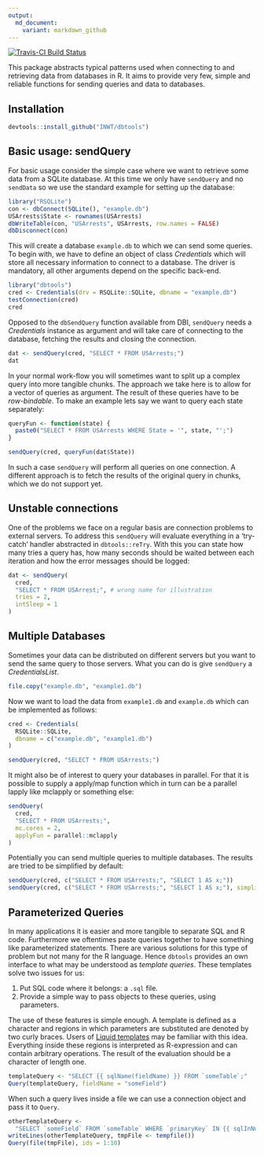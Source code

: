 ```yaml
---
output:
  md_document:
    variant: markdown_github
---
```


[![Travis-CI Build Status](https://travis-ci.org/INWT/dbtools.svg?branch=master)](https://travis-ci.org/INWT/dbtools)

This package abstracts typical patterns used when connecting to and retrieving
data from databases in R. It aims to provide very few, simple and reliable
functions for sending queries and data to databases.

## Installation

```r
devtools::install_github("INWT/dbtools")
```


## Basic usage: sendQuery

For basic usage consider the simple case where we want to retrieve some data
from a SQLite database. At this time we only have `sendQuery` and no `sendData`
so we use the standard example for setting up the database:

```r
library("RSQLite")
con <- dbConnect(SQLite(), "example.db")
USArrests$State <- rownames(USArrests)
dbWriteTable(con, "USArrests", USArrests, row.names = FALSE)
dbDisconnect(con)
```

This will create a database `example.db` to which we can send some queries. To
begin with, we have to define an object of class *Credentials* which will store
all necessary information to connect to a database. The driver is mandatory, all
other arguments depend on the specific back-end.

```r
library("dbtools")
cred <- Credentials(drv = RSQLite::SQLite, dbname = "example.db")
testConnection(cred)
cred
```

Opposed to the `dbSendQuery` function available from DBI, `sendQuery` needs a
*Credentials* instance as argument and will take care of connecting to the
database, fetching the results and closing the connection.

```r
dat <- sendQuery(cred, "SELECT * FROM USArrests;")
dat
```

In your normal work-flow you will sometimes want to split up a complex query into
more tangible chunks. The approach we take here is to allow for a vector of
queries as argument. The result of these queries have to be *row-bindable*. To
make an example lets say we want to query each state separately:

```r
queryFun <- function(state) {
  paste0("SELECT * FROM USArrests WHERE State = '", state, "';")
}

sendQuery(cred, queryFun(dat$State))
```

In such a case `sendQuery` will perform all queries on one connection. A 
different approach is to fetch the results of the original query in chunks,
which we do not support yet.


## Unstable connections

One of the problems we face on a regular basis are connection problems to
external servers. To address this `sendQuery` will evaluate everything in a
'try-catch' handler abstracted in `dbtools::reTry`. With this you can state how
many tries a query has, how many seconds should be waited between each iteration
and how the error messages should be logged:

```r
dat <- sendQuery(
  cred, 
  "SELECT * FROM USArrest;", # wrong name for illustration
  tries = 2,
  intSleep = 1
)
```


## Multiple Databases

Sometimes your data can be distributed on different servers but you want to send
the same query to those servers. What you can do is give `sendQuery` a
*CredentialsList*. 

```r
file.copy("example.db", "example1.db")
```

Now we want to load the data from `example1.db` and `example.db` which can be
implemented as follows:

```r
cred <- Credentials(
  RSQLite::SQLite, 
  dbname = c("example.db", "example1.db")
)

sendQuery(cred, "SELECT * FROM USArrests;")
```

It might also be of interest to query your databases in parallel. For that it is
possible to supply a apply/map function which in turn can be a parallel lapply
like mclapply or something else:

```r
sendQuery(
  cred, 
  "SELECT * FROM USArrests;", 
  mc.cores = 2, 
  applyFun = parallel::mclapply
)
```

Potentially you can send multiple queries to multiple databases. The results are tried to be simplified by default:

```r
sendQuery(cred, c("SELECT * FROM USArrests;", "SELECT 1 AS x;"))
sendQuery(cred, c("SELECT * FROM USArrests;", "SELECT 1 AS x;"), simplify = FALSE)
```


## Parameterized Queries ##

In many applications it is easier and more tangible to separate SQL and R
code. Furthermore we oftentimes paste queries together to have something like
parameterized statements. There are various solutions for this type of problem
but not many for the R language. Hence `dbtools` provides an own interface to
what may be understood as *template queries*. These templates solve two issues
for us:

1. Put SQL code where it belongs: a `.sql` file.
2. Provide a simple way to pass objects to these queries, using parameters.

The use of these features is simple enough. A template is defined as a character
and regions in which parameters are substituted are denoted by two curly
braces. Users of [Liquid templates](http://shopify.github.io/liquid/) may be
familiar with this idea. Everything inside these regions is interpreted as
R-expression and can contain arbitrary operations. The result of the evaluation
should be a character of length one.

```r
templateQuery <- "SELECT {{ sqlName(fieldName) }} FROM `someTable`;"
Query(templateQuery, fieldName = "someField")
```

When such a query lives inside a file we can use a connection object and pass it
to `Query`.

```r
otherTemplateQuery <-
  "SELECT `someField` FROM `someTable` WHERE `primaryKey` IN {{ sqlInNums(ids) }};"
writeLines(otherTemplateQuery, tmpFile <- tempfile())
Query(file(tmpFile), ids = 1:10)
```

